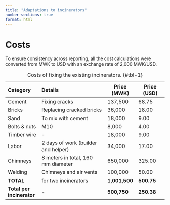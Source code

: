 ---
title: "Adaptations to incinerators"
number-sections: true
format: html
---

# Costs {#sec-costs}

To ensure consistency across reporting, all the cost calculations were converted from MWK to USD with an exchange rate of 2,000 MWK/USD.

| **Category**       | **Details**                           | **Price (MWK)** | **Price (USD)** |
|:-------------------|:--------------------------------------|-----------------|-----------------|
| Cement             | Fixing cracks                         | 137,500         | 68.75           |
| Bricks             | Replacing cracked bricks              | 36,000          | 18.00           |
| Sand               | To mix with cement                    | 18,000          | 9.00            |
| Bolts & nuts       | M10                                   | 8,000           | 4.00            |
| Timber wire        | -                                     | 18,000          | 9.00            |
| Labor              | 2 days of work (builder and helper)   | 34,000          | 17.00           |
| Chimneys           | 8 meters in total, 160 mm diameter    | 650,000         | 325.00          |
| Welding            | Chimneys and air vents                | 100,000         | 50.00           |
| **TOTAL**          | for two incinerators                  | **1,001,500**   | **500.75**      |
| **Total per incinerator** | -                              | **500,750**     | **250.38**      |

: Costs of fixing the existing incinerators. {#tbl-1}